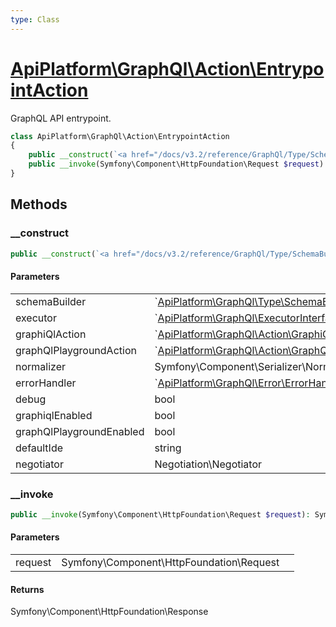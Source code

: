 ```yaml
---
type: Class
---
```


# [ApiPlatform\GraphQl\Action\EntrypointAction](/docs/v3.2/reference/GraphQl/Action/EntrypointAction)

GraphQL API entrypoint.


```php
class ApiPlatform\GraphQl\Action\EntrypointAction
{
    public __construct(`<a href="/docs/v3.2/reference/GraphQl/Type/SchemaBuilderInterface">ApiPlatform\GraphQl\Type\SchemaBuilderInterface</a>` $schemaBuilder, `<a href="/docs/v3.2/reference/GraphQl/ExecutorInterface">ApiPlatform\GraphQl\ExecutorInterface</a>` $executor, null|`<a href="/docs/v3.2/reference/GraphQl/Action/GraphiQlAction">ApiPlatform\GraphQl\Action\GraphiQlAction</a>` $graphiQlAction, null|`<a href="/docs/v3.2/reference/GraphQl/Action/GraphQlPlaygroundAction">ApiPlatform\GraphQl\Action\GraphQlPlaygroundAction</a>` $graphQlPlaygroundAction, Symfony\Component\Serializer\Normalizer\NormalizerInterface $normalizer, `<a href="/docs/v3.2/reference/GraphQl/Error/ErrorHandlerInterface">ApiPlatform\GraphQl\Error\ErrorHandlerInterface</a>` $errorHandler, bool $debug, bool $graphiqlEnabled, bool $graphQlPlaygroundEnabled, null|string $defaultIde, null|Negotiation\Negotiator $negotiator)
    public __invoke(Symfony\Component\HttpFoundation\Request $request): Symfony\Component\HttpFoundation\Response
}
```
## Methods

### __construct



```php
public __construct(`<a href="/docs/v3.2/reference/GraphQl/Type/SchemaBuilderInterface">ApiPlatform\GraphQl\Type\SchemaBuilderInterface</a>` $schemaBuilder, `<a href="/docs/v3.2/reference/GraphQl/ExecutorInterface">ApiPlatform\GraphQl\ExecutorInterface</a>` $executor, null|`<a href="/docs/v3.2/reference/GraphQl/Action/GraphiQlAction">ApiPlatform\GraphQl\Action\GraphiQlAction</a>` $graphiQlAction, null|`<a href="/docs/v3.2/reference/GraphQl/Action/GraphQlPlaygroundAction">ApiPlatform\GraphQl\Action\GraphQlPlaygroundAction</a>` $graphQlPlaygroundAction, Symfony\Component\Serializer\Normalizer\NormalizerInterface $normalizer, `<a href="/docs/v3.2/reference/GraphQl/Error/ErrorHandlerInterface">ApiPlatform\GraphQl\Error\ErrorHandlerInterface</a>` $errorHandler, bool $debug, bool $graphiqlEnabled, bool $graphQlPlaygroundEnabled, null|string $defaultIde, null|Negotiation\Negotiator $negotiator)
```

#### Parameters

<table><tbody>
<tr><td>schemaBuilder</td><td>`<a href="/docs/v3.2/reference/GraphQl/Type/SchemaBuilderInterface">ApiPlatform\GraphQl\Type\SchemaBuilderInterface</a>`</td><td></td></tr><tr><td>executor</td><td>`<a href="/docs/v3.2/reference/GraphQl/ExecutorInterface">ApiPlatform\GraphQl\ExecutorInterface</a>`</td><td></td></tr><tr><td>graphiQlAction</td><td>`<a href="/docs/v3.2/reference/GraphQl/Action/GraphiQlAction">ApiPlatform\GraphQl\Action\GraphiQlAction</a>`</td><td></td></tr><tr><td>graphQlPlaygroundAction</td><td>`<a href="/docs/v3.2/reference/GraphQl/Action/GraphQlPlaygroundAction">ApiPlatform\GraphQl\Action\GraphQlPlaygroundAction</a>`</td><td></td></tr><tr><td>normalizer</td><td>Symfony\Component\Serializer\Normalizer\NormalizerInterface</td><td></td></tr><tr><td>errorHandler</td><td>`<a href="/docs/v3.2/reference/GraphQl/Error/ErrorHandlerInterface">ApiPlatform\GraphQl\Error\ErrorHandlerInterface</a>`</td><td></td></tr><tr><td>debug</td><td>bool</td><td></td></tr><tr><td>graphiqlEnabled</td><td>bool</td><td></td></tr><tr><td>graphQlPlaygroundEnabled</td><td>bool</td><td></td></tr><tr><td>defaultIde</td><td>string</td><td></td></tr><tr><td>negotiator</td><td>Negotiation\Negotiator</td><td></td></tr>
</tbody>
</table>

### __invoke



```php
public __invoke(Symfony\Component\HttpFoundation\Request $request): Symfony\Component\HttpFoundation\Response
```

#### Parameters

<table><tbody>
<tr><td>request</td><td>Symfony\Component\HttpFoundation\Request</td><td></td></tr>
</tbody>
</table>

#### Returns

Symfony\Component\HttpFoundation\Response
